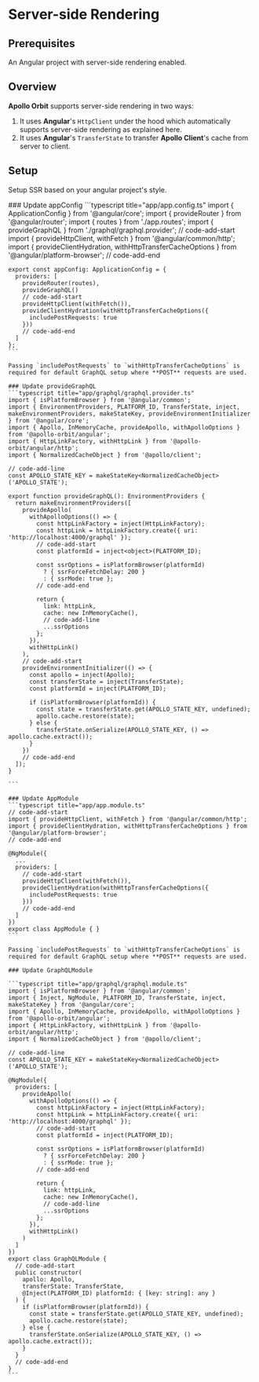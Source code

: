 
# Server-side Rendering

## Prerequisites
An <Link to="https://angular.dev/guide/ssr">Angular project with server-side rendering enabled</Link>.

## Overview
**Apollo Orbit** supports server-side rendering in two ways:
1. It uses **Angular**'s `HttpClient` under the hood which automatically supports server-side rendering as <Link to="https://angular.dev/guide/ssr#caching-data-when-using-httpclient">explained here</Link>.
2. It uses **Angular**'s `TransferState` to transfer **Apollo Client**'s cache from server to client.

## Setup

Setup SSR based on your angular project's style.

<Tabs queryString="project">

  <TabItem value="standalone" label="Standalone" default>
    ### Update appConfig
    ```typescript title="app/app.config.ts"
    import { ApplicationConfig } from '@angular/core';
    import { provideRouter } from '@angular/router';
    import { routes } from './app.routes';
    import { provideGraphQL } from './graphql/graphql.provider';
    // code-add-start
    import { provideHttpClient, withFetch } from '@angular/common/http';
    import { provideClientHydration, withHttpTransferCacheOptions } from '@angular/platform-browser';
    // code-add-end

    export const appConfig: ApplicationConfig = {
      providers: [
        provideRouter(routes),
        provideGraphQL()
        // code-add-start
        provideHttpClient(withFetch()),
        provideClientHydration(withHttpTransferCacheOptions({
          includePostRequests: true
        }))
        // code-add-end
      ]
    };
    ```

    Passing `includePostRequests` to `withHttpTransferCacheOptions` is required for default GraphQL setup where **POST** requests are used.

    ### Update provideGraphQL
    ```typescript title="app/graphql/graphql.provider.ts"
    import { isPlatformBrowser } from '@angular/common';
    import { EnvironmentProviders, PLATFORM_ID, TransferState, inject, makeEnvironmentProviders, makeStateKey, provideEnvironmentInitializer } from '@angular/core';
    import { Apollo, InMemoryCache, provideApollo, withApolloOptions } from '@apollo-orbit/angular';
    import { HttpLinkFactory, withHttpLink } from '@apollo-orbit/angular/http';
    import { NormalizedCacheObject } from '@apollo/client';

    // code-add-line
    const APOLLO_STATE_KEY = makeStateKey<NormalizedCacheObject>('APOLLO_STATE');

    export function provideGraphQL(): EnvironmentProviders {
      return makeEnvironmentProviders([
        provideApollo(
          withApolloOptions(() => {
            const httpLinkFactory = inject(HttpLinkFactory);
            const httpLink = httpLinkFactory.create({ uri: 'http://localhost:4000/graphql' });
            // code-add-start
            const platformId = inject<object>(PLATFORM_ID);

            const ssrOptions = isPlatformBrowser(platformId)
              ? { ssrForceFetchDelay: 200 }
              : { ssrMode: true };
            // code-add-end

            return {
              link: httpLink,
              cache: new InMemoryCache(),
              // code-add-line
              ...ssrOptions
            };
          }),
          withHttpLink()
        ),
        // code-add-start
        provideEnvironmentInitializer(() => {
          const apollo = inject(Apollo);
          const transferState = inject(TransferState);
          const platformId = inject(PLATFORM_ID);

          if (isPlatformBrowser(platformId)) {
            const state = transferState.get(APOLLO_STATE_KEY, undefined);
            apollo.cache.restore(state);
          } else {
            transferState.onSerialize(APOLLO_STATE_KEY, () => apollo.cache.extract());
          }
        })
        // code-add-end
      ]);
    }

    ```
  </TabItem>

  <TabItem value="module" label="Module" default>

    ### Update AppModule
    ```typescript title="app/app.module.ts"
    // code-add-start
    import { provideHttpClient, withFetch } from '@angular/common/http';
    import { provideClientHydration, withHttpTransferCacheOptions } from '@angular/platform-browser';
    // code-add-end

    @NgModule({
      ...
      providers: [
        // code-add-start
        provideHttpClient(withFetch()),
        provideClientHydration(withHttpTransferCacheOptions({
          includePostRequests: true
        }))
        // code-add-end
      ]
    })
    export class AppModule { }
    ```

    Passing `includePostRequests` to `withHttpTransferCacheOptions` is required for default GraphQL setup where **POST** requests are used.

    ### Update GraphQLModule

    ```typescript title="app/graphql/graphql.module.ts"
    import { isPlatformBrowser } from '@angular/common';
    import { Inject, NgModule, PLATFORM_ID, TransferState, inject, makeStateKey } from '@angular/core';
    import { Apollo, InMemoryCache, provideApollo, withApolloOptions } from '@apollo-orbit/angular';
    import { HttpLinkFactory, withHttpLink } from '@apollo-orbit/angular/http';
    import { NormalizedCacheObject } from '@apollo/client';

    // code-add-line
    const APOLLO_STATE_KEY = makeStateKey<NormalizedCacheObject>('APOLLO_STATE');

    @NgModule({
      providers: [
        provideApollo(
          withApolloOptions(() => {
            const httpLinkFactory = inject(HttpLinkFactory);
            const httpLink = httpLinkFactory.create({ uri: 'http://localhost:4000/graphql' });
            // code-add-start
            const platformId = inject(PLATFORM_ID);

            const ssrOptions = isPlatformBrowser(platformId)
              ? { ssrForceFetchDelay: 200 }
              : { ssrMode: true };
            // code-add-end

            return {
              link: httpLink,
              cache: new InMemoryCache(),
              // code-add-line
              ...ssrOptions
            };
          }),
          withHttpLink()
        )
      ]
    })
    export class GraphQLModule {
      // code-add-start
      public constructor(
        apollo: Apollo,
        transferState: TransferState,
        @Inject(PLATFORM_ID) platformId: { [key: string]: any }
      ) {
        if (isPlatformBrowser(platformId)) {
          const state = transferState.get(APOLLO_STATE_KEY, undefined);
          apollo.cache.restore(state);
        } else {
          transferState.onSerialize(APOLLO_STATE_KEY, () => apollo.cache.extract());
        }
      }
      // code-add-end
    }
    ```
  </TabItem>

</Tabs>

